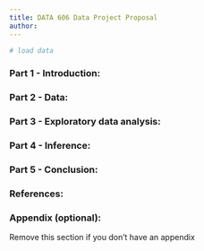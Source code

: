 ```yaml
---
title: DATA 606 Data Project Proposal
author: 
---
```



```r
# load data

```


### Part 1 - Introduction:


### Part 2 - Data:


### Part 3 - Exploratory data analysis:


### Part 4 - Inference:


### Part 5 - Conclusion: 


### References:


### Appendix (optional):

Remove this section if you don't have an appendix

